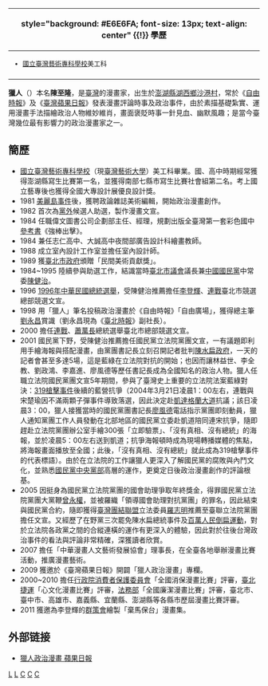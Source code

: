 {{Infobox officeholder
| name           = 獵人
| image          =
| image_size     = 200px
| caption       = 獵人
| pseudonym     = 獵人
| order          = 
| office         = 
| term_start     = 
| term_end       = 
| constituency   = 
| majority       = 
| gender         = 男
| birth_date     = {{Birth date and age|1956|3|18}}
| birth_place    = {{TWN}}[[澎湖縣|澎湖縣]][[湖西鄉|沙港村]]
| nationality    = {{ROC}}
| party          = 
| otherparty     = 
| spouse         = 
| children       = 
| parents        = 
| relatives      = 
}}
{| class="infobox bordered" style="width: 285px; float: right" cellpadding="1"
|-
! style="background: #E6E6FA; font-size: 13px; text-align: center" {{!}} 學歷
|- 
| style="font-size: 13px" |
*[[國立臺灣藝術專科學校|國立臺灣藝術專科學校]]美工科
|-
|}
'''獵人'''（{{bd|1956年|3月18日||}}）本名'''陳至隆'''，是[[臺灣|臺灣]]的漫畫家，出生於[[澎湖縣|澎湖縣]][[湖西鄉|湖西鄉]][[沙港村|沙港村]]，常於《[[自由時報|自由時報]]》及《[[臺灣蘋果日報|臺灣蘋果日報]]》發表漫畫評論時事及政治事件，由於素描基礎紮實、運用漫畫手法描繪政治人物維妙維肖，畫面褒貶時事一針見血、幽默風趣；是當今臺灣幾位最有影響力的政治漫畫家之一。

==簡歷==
*[[國立臺灣藝術專科學校|國立臺灣藝術專科學校]]（現[[臺灣藝術大學|臺灣藝術大學]]）美工科畢業。國、高中時期經常獲得澎湖縣寫生比賽第一名，並獲得南部七縣市寫生比賽社會組第二名。考上國立藝專後也獲得全國大專設計展優良設計獎。
*1981 [[美麗島事件|美麗島事件]]後，獲聘政論雜誌美術編輯，開始政治漫畫創作。 
*1982 首次為[[黨外|黨外]]候選人助選，製作漫畫文宣。 
*1984 任職偉文圖書公司企劃部主任、經理，規劃出版全臺灣第一套彩色國中[[參考書|參考書]]《強棒出擊》。 
*1984 兼任志仁高中、大誠高中夜間部廣告設計科繪畫教師。 
*1988 成立室內設計工作室並擔任室內設計師。 
*1989 獲[[臺北市政府|臺北市政府]]頒贈「民間美術貢獻獎」。 
*1984~1995 陸續參與助選工作，結識當時[[臺北市議會|臺北市議會]]議長兼[[中國國民黨|中國國民黨]]中常委[[陳健治|陳健治]]。 
*1996 [[1996年中華民國總統選舉|1996年中華民國總統選舉]]，受陳健治推薦擔任[[李登輝|李登輝]]、[[連戰|連戰]]臺北市競選總部競選文宣。 
*1998 用「獵人」筆名投稿政治漫畫於《自由時報》「自由廣場」，獲得總主筆[[劉永昌|劉永昌]]賞識（劉永昌現為《[[臺北時報|臺北時報]]》副社長）。 
*2000 擔任[[連戰|連戰]]、[[蕭萬長|蕭萬長]]總統選舉臺北市總部競選文宣。 
*2001 國民黨下野，受陳健治推薦擔任國民黨立法院黨團文宣，一有議題即利用手繪海報與搭配漫畫，由黨團書記長立刻召開記者批判[[陳水扁政府|陳水扁政府]]，一天的記者會甚至多達5場，這是藍綠在立法院對抗的開始；也因而讓林益世、李全教、劉政鴻、李嘉進、廖風德等歷任書記長成為全國知名的政治人物。獵人任職立法院國民黨團文宣5年期間，參與了臺灣史上重要的立法院法案藍綠對決：[[319槍擊事件|319槍擊事件]]後續的藍營抗爭（2004年3月21日凌晨1：00左右，連戰與宋楚瑜因不滿兩顆子彈事件導致落選，因此決定赴[[凱達格蘭大道|凱達格蘭大道]]抗議；該日凌晨3：00，獵人接獲當時的國民黨團書記長[[廖風德|廖風德]]電話指示黨團即刻動員，獵人通知黨團工作人員發動在北部地區的國民黨立委赴凱道陪同連宋抗爭，隨即趕赴立法院黨團辦公室手繪300張「立即驗票」、「沒有真相、沒有總統」的海報，並於凌晨5：00左右送到凱道；抗爭海報頓時成為現場轉播媒體的焦點，將海報畫面播放至全國；此後，「沒有真相、沒有總統」就此成為319槍擊事件的代表標語）。由於在立法院的工作讓獵人更深入了解國民黨的腐敗與內鬥文化，並熟悉[[國民黨中央黨部|國民黨中央黨部]]高層的運作，更奠定日後政治漫畫創作的評論根基。 
*2005 因挺身為國民黨立法院黨團的國會助理爭取年終獎金，得罪國民黨立法院黨團大黨鞭[[曾永權|曾永權]]，並被羅織「領導國會助理對抗黨團」的罪名，因此結束與國民黨合約，隨即獲得[[臺灣團結聯盟|臺灣團結聯盟]]立法委員[[羅志明|羅志明]]推薦至臺聯立法院黨團擔任文宣。又經歷了在野黨三次罷免陳水扁總統事件及[[百萬人民倒扁運動|百萬人民倒扁運動]]，對於立法院各政黨之間的合縱連橫的運作有更深入的體驗，因此對於往後台灣政治事件的看法與評論非常精確，深獲讀者欣賞。 
*2007 擔任「中華漫畫人文藝術發展協會」理事長，在全臺各地舉辦漫畫比賽活動，推廣漫畫藝術。   
*2009 獲邀於《臺灣蘋果日報》開闢「獵人政治漫畫」專欄。 
*2000~2010 擔任[[行政院消費者保護委員會|行政院消費者保護委員會]]「全國消保漫畫比賽」評審，[[臺北捷運|臺北捷運]]「心文化漫畫比賽」評審，[[中華民國法務部|法務部]]「全國廉潔漫畫比賽」評審，臺北市、臺中市、高雄市、嘉義縣、宜蘭縣、澎湖縣等各縣市歷屆漫畫比賽評審。
*2011 獲邀為李登輝的[[群策會|群策會]]繪製「棄馬保台」漫畫集。

==外部链接==
*[http://www.appledaily.com.tw/appledaily/bloglist/headline/32208716 獵人政治漫畫  蘋果日報] {{Wayback|url=http://www.appledaily.com.tw/appledaily/bloglist/headline/32208716 |date=20171003225731 }}

[[Category:政治漫画|L]]
[[Category:臺灣網路漫畫創作者|L]]
[[Category:國立臺灣藝術專科學校校友|C]]
[[Category:湖西鄉人|C]]
[[Category:陈姓|C]]